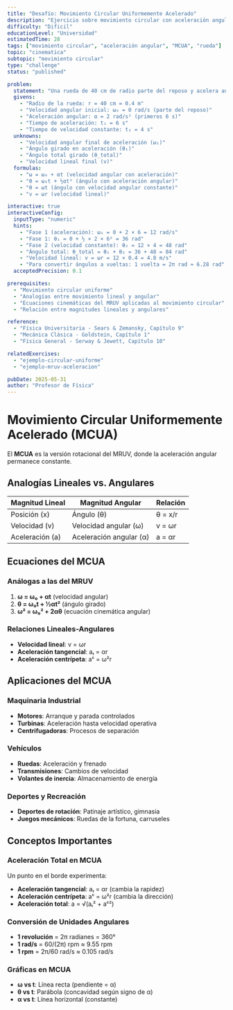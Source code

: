 ```yaml
---
title: "Desafío: Movimiento Circular Uniformemente Acelerado"
description: "Ejercicio sobre movimiento circular con aceleración angular constante en una rueda que arranca"
difficulty: "Dificil"
educationLevel: "Universidad"
estimatedTime: 28
tags: ["movimiento circular", "aceleración angular", "MCUA", "rueda"]
topic: "cinematica"
subtopic: "movimiento circular"
type: "challenge"
status: "published"

problem:
  statement: "Una rueda de 40 cm de radio parte del reposo y acelera angularmente a razón constante de 2 rad/s² durante 6 segundos. Después mantiene velocidad angular constante durante 4 segundos más. Calcula: a) La velocidad angular al final de la aceleración, b) El ángulo total girado en los primeros 6 segundos, c) El ángulo total girado en todo el proceso, d) La velocidad lineal de un punto en el borde al final del proceso."
  givens:
    - "Radio de la rueda: r = 40 cm = 0.4 m"
    - "Velocidad angular inicial: ω₀ = 0 rad/s (parte del reposo)"
    - "Aceleración angular: α = 2 rad/s² (primeros 6 s)"
    - "Tiempo de aceleración: t₁ = 6 s"
    - "Tiempo de velocidad constante: t₂ = 4 s"
  unknowns:
    - "Velocidad angular final de aceleración (ω₁)"
    - "Ángulo girado en aceleración (θ₁)"
    - "Ángulo total girado (θ_total)"
    - "Velocidad lineal final (v)"
  formulas:
    - "ω = ω₀ + αt (velocidad angular con aceleración)"
    - "θ = ω₀t + ½αt² (ángulo con aceleración angular)"
    - "θ = ωt (ángulo con velocidad angular constante)"
    - "v = ωr (velocidad lineal)"

interactive: true
interactiveConfig:
  inputType: "numeric"
  hints:
    - "Fase 1 (aceleración): ω₁ = 0 + 2 × 6 = 12 rad/s"
    - "Fase 1: θ₁ = 0 + ½ × 2 × 6² = 36 rad"
    - "Fase 2 (velocidad constante): θ₂ = 12 × 4 = 48 rad"
    - "Ángulo total: θ_total = θ₁ + θ₂ = 36 + 48 = 84 rad"
    - "Velocidad lineal: v = ωr = 12 × 0.4 = 4.8 m/s"
    - "Para convertir ángulos a vueltas: 1 vuelta = 2π rad ≈ 6.28 rad"
  acceptedPrecision: 0.1

prerequisites:
  - "Movimiento circular uniforme"
  - "Analogías entre movimiento lineal y angular"
  - "Ecuaciones cinemáticas del MRUV aplicadas al movimiento circular"
  - "Relación entre magnitudes lineales y angulares"

reference:
  - "Física Universitaria - Sears & Zemansky, Capítulo 9"
  - "Mecánica Clásica - Goldstein, Capítulo 1"
  - "Física General - Serway & Jewett, Capítulo 10"

relatedExercises:
  - "ejemplo-circular-uniforme"
  - "ejemplo-mruv-aceleracion"

pubDate: 2025-05-31
author: "Profesor de Física"
---
```


# Movimiento Circular Uniformemente Acelerado (MCUA)

El **MCUA** es la versión rotacional del MRUV, donde la aceleración angular permanece constante.

## Analogías Lineales vs. Angulares

| Magnitud Lineal | Magnitud Angular | Relación |
|----------------|------------------|----------|
| Posición (x) | Ángulo (θ) | θ = x/r |
| Velocidad (v) | Velocidad angular (ω) | v = ωr |
| Aceleración (a) | Aceleración angular (α) | a = αr |

## Ecuaciones del MCUA

### Análogas a las del MRUV
1. **ω = ω₀ + αt** (velocidad angular)
2. **θ = ω₀t + ½αt²** (ángulo girado)
3. **ω² = ω₀² + 2αθ** (ecuación cinemática angular)

### Relaciones Lineales-Angulares
- **Velocidad lineal**: v = ωr
- **Aceleración tangencial**: aₜ = αr
- **Aceleración centrípeta**: aᶜ = ω²r

## Aplicaciones del MCUA

### Maquinaria Industrial
- **Motores**: Arranque y parada controlados
- **Turbinas**: Aceleración hasta velocidad operativa
- **Centrifugadoras**: Procesos de separación

### Vehículos
- **Ruedas**: Aceleración y frenado
- **Transmisiones**: Cambios de velocidad
- **Volantes de inercia**: Almacenamiento de energía

### Deportes y Recreación
- **Deportes de rotación**: Patinaje artístico, gimnasia
- **Juegos mecánicos**: Ruedas de la fortuna, carruseles

## Conceptos Importantes

### Aceleración Total en MCUA
Un punto en el borde experimenta:
- **Aceleración tangencial**: aₜ = αr (cambia la rapidez)
- **Aceleración centrípeta**: aᶜ = ω²r (cambia la dirección)
- **Aceleración total**: a = √(aₜ² + aᶜ²)

### Conversión de Unidades Angulares
- **1 revolución** = 2π radianes = 360°
- **1 rad/s** = 60/(2π) rpm ≈ 9.55 rpm
- **1 rpm** = 2π/60 rad/s ≈ 0.105 rad/s

### Gráficas en MCUA
- **ω vs t**: Línea recta (pendiente = α)
- **θ vs t**: Parábola (concavidad según signo de α)
- **α vs t**: Línea horizontal (constante)
